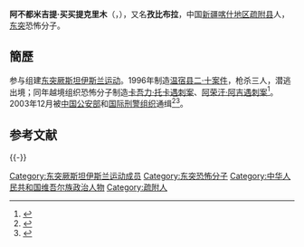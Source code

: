 '''阿不都米吉提·买买提克里木'''（{{lang-ug|ئابۇدۇمىجىت مۇھامماتكەلىم|Abudumijit Muhammatkelim}}，{{bd|1967年||}}），又名'''孜比布拉'''，中国[[新疆|新疆]][[喀什地区|喀什地区]][[疏附县|疏附县]]人，[[东突|东突]]恐怖分子。

==簡歷==
参与组建[[东突厥斯坦伊斯兰运动|东突厥斯坦伊斯兰运动]]。1996年制造[[温宿县二·十案件|温宿县二·十案件]]，枪杀三人，潜逃出境；同年越境组织恐怖分子制造[[卡吾力·托卡|卡吾力·托卡遇刺案]]、[[阿荣汗·阿吉|阿荣汗·阿吉遇刺案]]<ref>{{cite news|title=中国警方提请国际刑警通缉阿不都卡德尔|url=http://news.sina.com.cn/c/2008-10-21/075814605855s.shtml|accessdate=2014-03-02|newspaper=新浪网|archive-date=2014-01-02|archive-url=https://web.archive.org/web/20140102075120/http://news.sina.com.cn/c/2008-10-21/075814605855s.shtml|dead-url=no}}</ref>。2003年12月被[[中国公安部|中国公安部]]和[[国际刑警组织|国际刑警组织]]通缉<ref>{{cite news|title=公安部公布首批“东突”恐怖组织及成员名单|url=http://mil.news.sina.com.cn/2003-12-15/171157.html|accessdate=2014-03-02|newspaper=新浪网|archive-date=2019-07-13|archive-url=https://web.archive.org/web/20190713054359/http://mil.news.sina.com.cn/2003-12-15/171157.html|dead-url=no}}</ref><ref>{{cite news|title=China Releases Terror Blacklist of Uyghurs - Radio Free Asia|url=http://www.rfa.org/english/news/politics/123681-20031219.html|accessdate=2014-03-02|newspaper=RFA|archive-date=2015-06-21|archive-url=https://web.archive.org/web/20150621121237/http://www.rfa.org/english/news/politics/123681-20031219.html|dead-url=no}}</ref>。

== 参考文献 ==
{{Reflist|2}}

{{-}}
{{中国恐怖组织和恐怖分子名单}}
{{新疆相关暴力恐怖活动}}

[[Category:东突厥斯坦伊斯兰运动成员|Category:东突厥斯坦伊斯兰运动成员]]
[[Category:东突恐怖分子|Category:东突恐怖分子]]
[[Category:中华人民共和国维吾尔族政治人物|Category:中华人民共和国维吾尔族政治人物]]
[[Category:疏附人|Category:疏附人]]